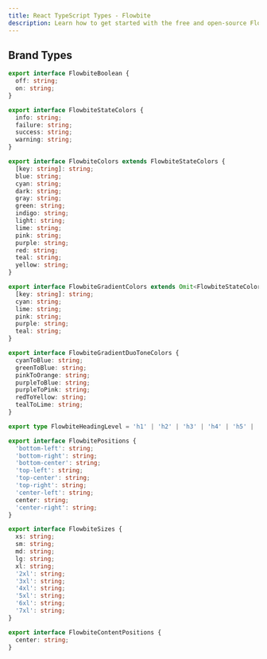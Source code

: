 ```yaml
---
title: React TypeScript Types - Flowbite
description: Learn how to get started with the free and open-source Flowbite React UI component library based on the utility classes from Tailwind CSS
---
```


## Brand Types

```ts
export interface FlowbiteBoolean {
  off: string;
  on: string;
}

export interface FlowbiteStateColors {
  info: string;
  failure: string;
  success: string;
  warning: string;
}

export interface FlowbiteColors extends FlowbiteStateColors {
  [key: string]: string;
  blue: string;
  cyan: string;
  dark: string;
  gray: string;
  green: string;
  indigo: string;
  light: string;
  lime: string;
  pink: string;
  purple: string;
  red: string;
  teal: string;
  yellow: string;
}

export interface FlowbiteGradientColors extends Omit<FlowbiteStateColors, 'warning'> {
  [key: string]: string;
  cyan: string;
  lime: string;
  pink: string;
  purple: string;
  teal: string;
}

export interface FlowbiteGradientDuoToneColors {
  cyanToBlue: string;
  greenToBlue: string;
  pinkToOrange: string;
  purpleToBlue: string;
  purpleToPink: string;
  redToYellow: string;
  tealToLime: string;
}

export type FlowbiteHeadingLevel = 'h1' | 'h2' | 'h3' | 'h4' | 'h5' | 'h6';

export interface FlowbitePositions {
  'bottom-left': string;
  'bottom-right': string;
  'bottom-center': string;
  'top-left': string;
  'top-center': string;
  'top-right': string;
  'center-left': string;
  center: string;
  'center-right': string;
}

export interface FlowbiteSizes {
  xs: string;
  sm: string;
  md: string;
  lg: string;
  xl: string;
  '2xl': string;
  '3xl': string;
  '4xl': string;
  '5xl': string;
  '6xl': string;
  '7xl': string;
}

export interface FlowbiteContentPositions {
  center: string;
}
```
